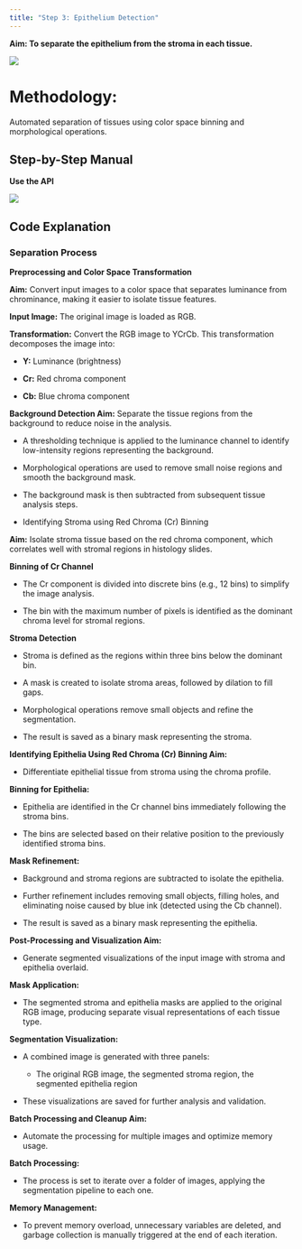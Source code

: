 ```yaml
---
title: "Step 3: Epithelium Detection"
---
```


**Aim: To separate the epithelium from the stroma in each tissue.**

![](images/Step3.png){fig-align="center"}

# **Methodology**:

Automated separation of tissues using color space binning and morphological operations.

## Step-by-Step Manual

**Use the API**

![](images/step 3 images/step 3 API image 1.png){fig-align="center"}

## Code Explanation

### Separation Process

**Preprocessing and Color Space Transformation**

**Aim:** Convert input images to a color space that separates luminance from chrominance, making it easier to isolate tissue features.

**Input Image:** The original image is loaded as RGB.

**Transformation:** Convert the RGB image to YCrCb. This transformation decomposes the image into:

-   **Y:** Luminance (brightness)

-   **Cr:** Red chroma component

-   **Cb:** Blue chroma component

**Background Detection Aim:** Separate the tissue regions from the background to reduce noise in the analysis.

-   A thresholding technique is applied to the luminance channel to identify low-intensity regions representing the background.

-   Morphological operations are used to remove small noise regions and smooth the background mask.

-   The background mask is then subtracted from subsequent tissue analysis steps.

-   Identifying Stroma using Red Chroma (Cr) Binning

**Aim:** Isolate stroma tissue based on the red chroma component, which correlates well with stromal regions in histology slides.

**Binning of Cr Channel**

-   The Cr component is divided into discrete bins (e.g., 12 bins) to simplify the image analysis.

-   The bin with the maximum number of pixels is identified as the dominant chroma level for stromal regions.

**Stroma Detection**

-   Stroma is defined as the regions within three bins below the dominant bin.

-   A mask is created to isolate stroma areas, followed by dilation to fill gaps.

-   Morphological operations remove small objects and refine the segmentation.

-   The result is saved as a binary mask representing the stroma.

**Identifying Epithelia Using Red Chroma (Cr) Binning Aim:**

-   Differentiate epithelial tissue from stroma using the chroma profile.

**Binning for Epithelia:**

-   Epithelia are identified in the Cr channel bins immediately following the stroma bins.

-   The bins are selected based on their relative position to the previously identified stroma bins.

**Mask Refinement:**

-   Background and stroma regions are subtracted to isolate the epithelia.

-   Further refinement includes removing small objects, filling holes, and eliminating noise caused by blue ink (detected using the Cb channel).

-   The result is saved as a binary mask representing the epithelia.

**Post-Processing and Visualization Aim:**

-   Generate segmented visualizations of the input image with stroma and epithelia overlaid.

**Mask Application:**

-   The segmented stroma and epithelia masks are applied to the original RGB image, producing separate visual representations of each tissue type.

**Segmentation Visualization:**

-   A combined image is generated with three panels:

    -   The original RGB image, the segmented stroma region, the segmented epithelia region

-   These visualizations are saved for further analysis and validation.

**Batch Processing and Cleanup Aim:**

-   Automate the processing for multiple images and optimize memory usage.

**Batch Processing:**

-   The process is set to iterate over a folder of images, applying the segmentation pipeline to each one.

**Memory Management:**

-   To prevent memory overload, unnecessary variables are deleted, and garbage collection is manually triggered at the end of each iteration.
